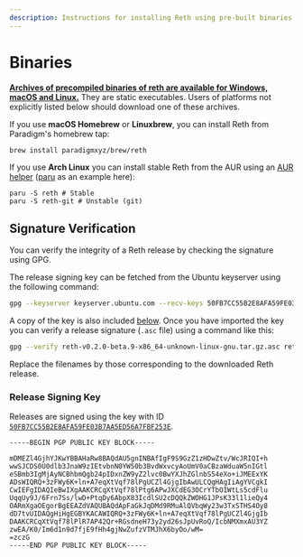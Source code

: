 ```yaml
---
description: Instructions for installing Reth using pre-built binaries for Windows, macOS, and Linux, including Homebrew and Arch Linux AUR options. Explains how to verify binary signatures and provides details about the release signing key.
---
```


# Binaries

[**Archives of precompiled binaries of reth are available for Windows, macOS and Linux.**](https://github.com/paradigmxyz/reth/releases) They are static executables. Users of platforms not explicitly listed below should download one of these archives.

If you use **macOS Homebrew** or **Linuxbrew**, you can install Reth from Paradigm's homebrew tap:

```text
brew install paradigmxyz/brew/reth
```

If you use **Arch Linux** you can install stable Reth from the AUR using an [AUR helper](https://wiki.archlinux.org/title/AUR_helpers) ([paru][paru] as an example here):

```text
paru -S reth # Stable
paru -S reth-git # Unstable (git)
```

[paru]: https://github.com/Morganamilo/paru

## Signature Verification

You can verify the integrity of a Reth release by checking the signature using GPG.

The release signing key can be fetched from the Ubuntu keyserver using the following command:

```bash
gpg --keyserver keyserver.ubuntu.com --recv-keys 50FB7CC55B2E8AFA59FE03B7AA5ED56A7FBF253E
```

A copy of the key is also included [below](#release-signing-key). Once you have
imported the key you can verify a release signature (`.asc` file) using a
command like this:

```bash
gpg --verify reth-v0.2.0-beta.9-x86_64-unknown-linux-gnu.tar.gz.asc reth-v0.1.0-beta.9-x86_64-unknown-linux-gnu.tar.gz
```

Replace the filenames by those corresponding to the downloaded Reth release.

### Release Signing Key

Releases are signed using the key with ID [`50FB7CC55B2E8AFA59FE03B7AA5ED56A7FBF253E`](https://keyserver.ubuntu.com/pks/lookup?search=50FB7CC55B2E8AFA59FE03B7AA5ED56A7FBF253E&fingerprint=on&op=index).

```text
-----BEGIN PGP PUBLIC KEY BLOCK-----

mDMEZl4GjhYJKwYBBAHaRw8BAQdAU5gnINBAfIgF9S9GzZ1zHDwZtv/WcJRIQI+h
wwSJCDS0U0dlb3JnaW9zIEtvbnN0YW50b3BvdWxvcyAoUmV0aCBzaWduaW5nIGtl
eSBmb3IgMjAyNCBhbmQgb24pIDxnZW9yZ2lvc0BwYXJhZGlnbS54eXo+iJMEExYK
ADsWIQRQ+3zFWy6K+ln+A7eqXtVqf78lPgUCZl4GjgIbAwULCQgHAgIiAgYVCgkI
CwIEFgIDAQIeBwIXgAAKCRCqXtVqf78lPtg6APwJXCdEG3OCrYTbOIWtLs5cdFlu
UqqUy9J/6Frn7Ss/lwD+PtqDy6AbpX83IcdlSU2cDQQkZWOHG1JPsK33l1lieQy4
OARmXgaOEgorBgEEAZdVAQUBAQdApFaGkJqDMd9RMuAlQVbqWy23w3TxSTHS4Oy8
dD7tvUIDAQgHiHgEGBYKACAWIQRQ+3zFWy6K+ln+A7eqXtVqf78lPgUCZl4GjgIb
DAAKCRCqXtVqf78lPlR7AP42Qr+RGsdneH73y2yd26sJpUvRoQ/IcbNMXmxAU3YZ
zwEA/K0/Im6d1n9d7fjE9fHh4gjNwZufzVTMJhX6byOo/wM=
=zczG
-----END PGP PUBLIC KEY BLOCK-----
```
